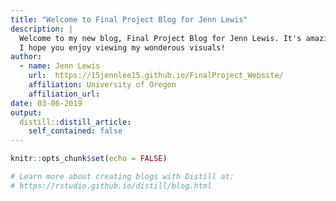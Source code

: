 ```yaml
---
title: "Welcome to Final Project Blog for Jenn Lewis"
description: |
  Welcome to my new blog, Final Project Blog for Jenn Lewis. It's amazing!
  I hope you enjoy viewing my wonderous visuals!
author:
  - name: Jenn Lewis
    url:  https://15jennlee15.github.io/FinalProject_Website/
    affiliation: University of Oregon
    affiliation_url: 
date: 03-06-2019
output:
  distill::distill_article:
    self_contained: false
---
```


```r
knitr::opts_chunk$set(echo = FALSE)

# Learn more about creating blogs with Distill at:
# https://rstudio.github.io/distill/blog.html

```



